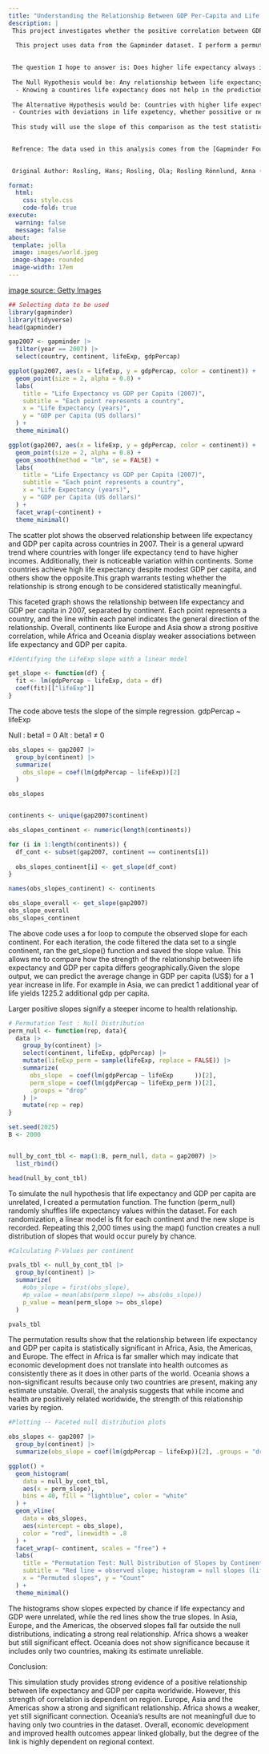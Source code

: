 ```yaml
---
title: "Understanding the Relationship Between GDP Per-Capita and Life Expectancy"
description: |
 This project investigates whether the positive correlation between GDP per capita and life expectancy holds true across different continents. Historically, countries with populations that enjoy higher life expectancy tend to maintain higher GDP per capita. However, this relationship may not be universal. Some nations achieve relatively high life expectancy despite having lower-than-average GDP per capita, while others have comparatively poor life expectancy despite higher average incomes.

  This project uses data from the Gapminder dataset. I perform a permutation test to evaluate whether the observed correlation between life expectancy and GDP per capita is stronger than what would be expected by chance within each continent.
 
 
 The question I hope to answer is: Does higher life expectancy always imply higher GDP per capita? 
 
 The Null Hypothesis would be: Any relationship between life expectancy and GDP per capita is due to chance, that is, life expectancy does not predict income. 
  - Knowing a countires life expectancy does not help in the prediction of its GDP per capita
 
 The Alternative Hypothesis would be: Countries with higher life expectancy tend to have systematically higher (or lower) GDP per capita. In other words, the relationship is real, not random.
 - Countries with deviations in life expetency, whether possitive or negative tend to have systematically differnt GDP levels. The slope is meaningfully different from zero
 
 This study will use the slope of this comparison as the test statistic. The slope in this case measures the direction of association, meaning if the slope is positive, that should indicate higher life expectancy and higher GDP. The steeper the slope, the stronger the link. Under the null hypothesis, when life expectancy values are shuffled randomly among countries, the slope should average around zero. If the observed slope is far from this null distribution, the relationship is unlikely due to chance.

 
 Refrence: The data used in this analysis comes from the [Gapminder Foundation](https://www.gapminder.org/data/), which is a independent education non-profit that aggreigates large data sets drawing from the UN, World Bank and other large international institutions. 
 

 Original Author: Rosling, Hans; Rosling, Ola; Rosling Rönnlund, Anna (2005–present) “Gapminder Data”. Stockholm: Gapminder Foundation.

format:
  html:
    css: style.css
    code-fold: true
execute:
  warning: false
  message: false 
about:
 template: jolla
 image: images/world.jpeg 
 image-shape: rounded
 image-width: 17em
---
```

[image source: Getty Images](https://www.istockphoto.com/photos/map-of-the-world)

```r
## Selecting data to be used
library(gapminder)
library(tidyverse)
head(gapminder)

gap2007 <- gapminder |>
  filter(year == 2007) |>
  select(country, continent, lifeExp, gdpPercap)
```
```r
ggplot(gap2007, aes(x = lifeExp, y = gdpPercap, color = continent)) +
  geom_point(size = 2, alpha = 0.8) +
  labs(
    title = "Life Expectancy vs GDP per Capita (2007)",
    subtitle = "Each point represents a country",
    x = "Life Expectancy (years)",
    y = "GDP per Capita (US dollars)"
  ) +
  theme_minimal()

ggplot(gap2007, aes(x = lifeExp, y = gdpPercap, color = continent)) +
  geom_point(size = 2, alpha = 0.8) +
  geom_smooth(method = "lm", se = FALSE) + 
  labs(
    title = "Life Expectancy vs GDP per Capita (2007)",
    subtitle = "Each point represents a country",
    x = "Life Expectancy (years)",
    y = "GDP per Capita (US dollars)"
  ) +
  facet_wrap(~continent) + 
  theme_minimal()
```
The scatter plot shows the observed relationship between life expectancy and GDP per capita across countries in 2007. Their is a general upward trend where countries with longer life expectancy tend to have higher incomes. Additionally, their is noticeable variation within continents. Some countries achieve high life expectancy despite modest GDP per capita, and others show the opposite.This graph warrants testing whether the relationship is strong enough to be considered statistically meaningful. 

This faceted graph shows the relationship between life expectancy and GDP per capita in 2007, separated by continent. Each point represents a country, and the line within each panel indicates the general direction of the relationship. Overall, continents like Europe and Asia show a strong positive correlation, while Africa and Oceania display weaker associations between life expectancy and GDP per capita.

```r
#Identifying the LifeExp slope with a linear model

get_slope <- function(df) {
  fit <- lm(gdpPercap ~ lifeExp, data = df)
  coef(fit)[["lifeExp"]]  
}

```

The code above tests the slope of the simple regression. gdpPercap ~ lifeExp

Null : beta1 = 0 
Alt  : beta1 ≠ 0 

```r
obs_slopes <- gap2007 |>
  group_by(continent) |>
  summarize(
    obs_slope = coef(lm(gdpPercap ~ lifeExp))[2]
  )

obs_slopes


continents <- unique(gap2007$continent)

obs_slopes_continent <- numeric(length(continents))

for (i in 1:length(continents)) {
  df_cont <- subset(gap2007, continent == continents[i])
  
  obs_slopes_continent[i] <- get_slope(df_cont)
}

names(obs_slopes_continent) <- continents

obs_slope_overall <- get_slope(gap2007)
obs_slope_overall
obs_slopes_continent

```

The above code uses a for loop to compute the observed slope for each continent. For each iteration, the code filtered the data set to a single continent, ran the get_slope() function and saved the slope value. This allows me to compare how the strength of the relationship between life expectancy and GDP per capita differs geographically.Given the slope output, we can predict the average change in GDP per capita (US$) for a 1 year increase in life. For example in Asia, we can predict 1 additional year of life yields 1225.2 additional gdp per capita. 

Larger positive slopes signify a steeper income to health relationship. 

```r
# Permutation Test : Null Distribution
perm_null <- function(rep, data){
  data |>
    group_by(continent) |>
    select(continent, lifeExp, gdpPercap) |>
    mutate(lifeExp_perm = sample(lifeExp, replace = FALSE)) |>
    summarize(
      obs_slope  = coef(lm(gdpPercap ~ lifeExp      ))[2],
      perm_slope = coef(lm(gdpPercap ~ lifeExp_perm ))[2],
      .groups = "drop"
    ) |>
    mutate(rep = rep)
}

set.seed(2025)
B <- 2000


null_by_cont_tbl <- map(1:B, perm_null, data = gap2007) |>
  list_rbind()

head(null_by_cont_tbl)
```
To simulate the null hypothesis that life expectancy and GDP per capita are unrelated, I created a permutation function. The function (perm_null) randomly shuffles life expectancy values within the dataset. For each randomization, a linear model is fit for each continent and the new slope is recorded. Repeating this 2,000 times using the map() function creates a null distribution of slopes that would occur purely by chance. 

```r
#Calculating P-Values per continent 

pvals_tbl <- null_by_cont_tbl |>
  group_by(continent) |>
  summarize(
    #obs_slope = first(obs_slope), 
    #p_value = mean(abs(perm_slope) >= abs(obs_slope))
    p_value = mean(perm_slope >= obs_slope)
  )

pvals_tbl
```
The permutation results show that the relationship between life expectancy and GDP per capita is statistically significant in Africa, Asia, the Americas, and Europe. The effect in Africa is far smaller which may indicate that economic development does not translate into health outcomes as consistently there as it does in other parts of the world. Oceania shows a non-significant results because only two countries are present, making any estimate unstable. Overall, the analysis suggests that while income and health are positively related worldwide, the strength of this relationship varies by region. 

```r
#Plotting -- Faceted null distribution plots 

obs_slopes <- gap2007 |>
  group_by(continent) |>
  summarize(obs_slope = coef(lm(gdpPercap ~ lifeExp))[2], .groups = "drop")

ggplot() +
  geom_histogram(
    data = null_by_cont_tbl,
    aes(x = perm_slope),
    bins = 40, fill = "lightblue", color = "white"
  ) +  
  geom_vline(
    data = obs_slopes,
    aes(xintercept = obs_slope),
    color = "red", linewidth = .8
  ) +
  facet_wrap(~ continent, scales = "free") +
  labs(
    title = "Permutation Test: Null Distribution of Slopes by Continent",
    subtitle = "Red line = observed slope; histogram = null slopes (lifeExp shuffled)",
    x = "Permuted slopes", y = "Count"
  ) +
  theme_minimal()

```
The histograms show slopes expected by chance if life expectancy and GDP were unrelated, while the red lines show the true slopes. In Asia, Europe, and the Americas, the observed slopes fall far outside the null distributions, indicating a strong real relationship. Africa shows a weaker but still significant effect. Oceania does not show significance because it includes only two countries, making its estimate unreliable.


Conclusion: 

This simulation study provides strong evidence of a positive relationship between life expectancy and GDP per capita worldwide. However, this strength of correlation is dependent on region. Europe, Asia and the Americas show a strong and significant relationship. Africa shows a weaker, yet still significant connection. Oceania's results are not meaningfull due to having only two countries in the dataset. Overall, economic development and improved health outcomes appear linked globally, but the degree of the link is highly dependent on regional context. 

